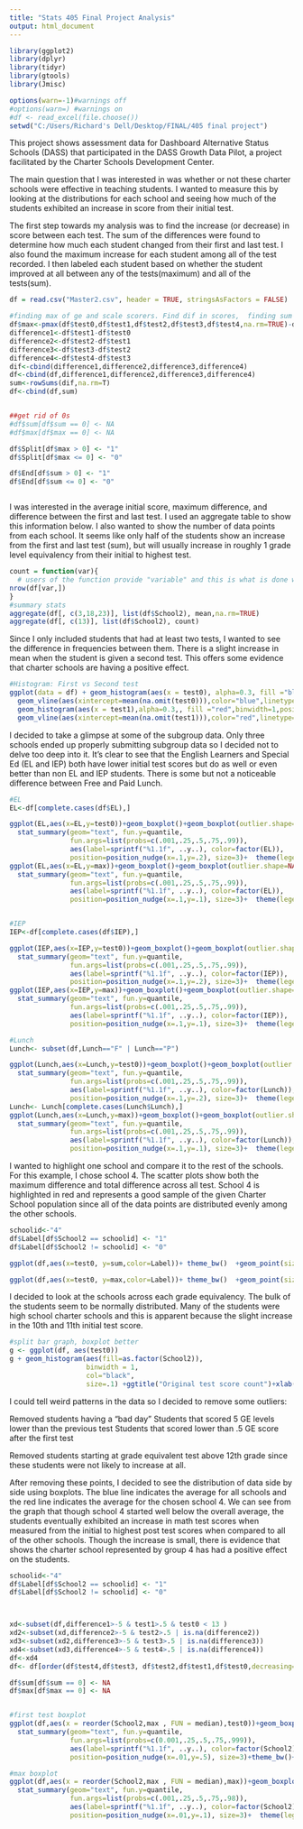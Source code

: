 ---
title: "Stats 405 Final Project Analysis"
output: html_document
---
```{r include=FALSE}
library(ggplot2)
library(dplyr)
library(tidyr)
library(gtools)
library(Jmisc)

options(warn=-1)#warnings off
#options(warn=) #warnings on
#df <- read_excel(file.choose())
setwd("C:/Users/Richard's Dell/Desktop/FINAL/405 final project")

```
This project shows assessment data for Dashboard Alternative Status Schools (DASS) that participated in the DASS Growth Data Pilot, a project facilitated by the Charter Schools Development Center. 

The main question that I was interested in was whether or not these charter schools were effective in teaching students.  I wanted to measure this by looking at the distributions for each school and seeing how much of the students exhibited an increase in score from their initial test. 

The first step towards my analysis was to find the increase (or decrease) in score between each test.  The sum of the differences were found to determine how much each student changed from their first and last test.  I also found the maximum increase for each student among all of the test recorded.  I then labeled each student based on whether the student improved at all between any of the tests(maximum) and all of the tests(sum).

```{r include=FALSE}
df = read.csv("Master2.csv", header = TRUE, stringsAsFactors = FALSE)

#finding max of ge and scale scorers. Find dif in scores,  finding sum of differences, change in scores from beginning to end. Add to df. 
df$max<-pmax(df$test0,df$test1,df$test2,df$test3,df$test4,na.rm=TRUE)-df$test0
difference1<-df$test1-df$test0
difference2<-df$test2-df$test1
difference3<-df$test3-df$test2
difference4<-df$test4-df$test3
dif<-cbind(difference1,difference2,difference3,difference4)
df<-cbind(df,difference1,difference2,difference3,difference4)
sum<-rowSums(dif,na.rm=T)
df<-cbind(df,sum)


##get rid of 0s
#df$sum[df$sum == 0] <- NA
#df$max[df$max == 0] <- NA

df$Split[df$max > 0] <- "1"
df$Split[df$max <= 0] <- "0"

df$End[df$sum > 0] <- "1"
df$End[df$sum <= 0] <- "0"



```


I was interested in the average initial score, maximum difference, and difference between the first and last test.  I used an aggregate table to show this information below.  I also wanted to show the number of data points from each school.  It seems like only half of the students show an increase from the first and last test (sum), but will usually increase in roughly 1 grade level equivalency from their initial to highest test.
```{r echo=FALSE}

count = function(var){
  # users of the function provide "variable" and this is what is done with it
nrow(df[var,])
}
#summary stats
aggregate(df[, c(3,18,23)], list(df$School2), mean,na.rm=TRUE)
aggregate(df[, c(13)], list(df$School2), count)

```


Since I only included students that had at least two tests, I wanted to see the difference in frequencies between them.  There is a slight increase in mean when the student is given a second test.  This offers some evidence that charter schools are having a positive effect.
```{r echo=FALSE}
#Histogram: First vs Second test
ggplot(data = df) + geom_histogram(aes(x = test0), alpha=0.3, fill ="blue",binwidth=1,position="dodge") +
  geom_vline(aes(xintercept=mean(na.omit(test0))),color="blue",linetype="dashed",size=2) +
  geom_histogram(aes(x = test1),alpha=0.3,, fill ="red",binwidth=1,position="dodge") +
  geom_vline(aes(xintercept=mean(na.omit(test1))),color="red",linetype="dashed",size=2) +ggtitle("Histogram of Initial(Blue) and 1st test(Red)")+xlab("Frequency of First vs Second Test")

```

I decided to take a glimpse at some of the subgroup data.  Only three schools ended up properly submitting subgroup data so I decided not to delve too deep into it.  It's clear to see that the English Learners and Special Ed (EL and IEP) both have lower initial test scores but do as well or even better than non EL and IEP students.  There is some but not a noticeable difference between Free and Paid Lunch.  
```{r echo=FALSE}

#EL
EL<-df[complete.cases(df$EL),]

ggplot(EL,aes(x=EL,y=test0))+geom_boxplot()+geom_boxplot(outlier.shape=NA)+scale_y_continuous(limits = quantile(na.omit(EL$test0), c(0.1, 0.9)))+theme_bw()+
  stat_summary(geom="text", fun.y=quantile,
               fun.args=list(probs=c(.001,.25,.5,.75,.99)),
               aes(label=sprintf("%1.1f", ..y..), color=factor(EL)),
               position=position_nudge(x=.1,y=.2), size=3)+  theme(legend.position = "none") +ggtitle("EL")+ylab("Initial Test")
ggplot(EL,aes(x=EL,y=max))+geom_boxplot()+geom_boxplot(outlier.shape=NA)+scale_y_continuous(limits = quantile(na.omit(EL$max), c(0.1, 0.9)))+theme_bw()+
  stat_summary(geom="text", fun.y=quantile,
               fun.args=list(probs=c(.001,.25,.5,.75,.99)),
               aes(label=sprintf("%1.1f", ..y..), color=factor(EL)),
               position=position_nudge(x=.1,y=.1), size=3)+  theme(legend.position = "none") +ggtitle("EL")+ylab("Test Difference: First to Highest")


#IEP
IEP<-df[complete.cases(df$IEP),]

ggplot(IEP,aes(x=IEP,y=test0))+geom_boxplot()+geom_boxplot(outlier.shape=NA)+scale_y_continuous(limits = quantile(na.omit(IEP$test0), c(0.1, 0.9)))+theme_bw()+
  stat_summary(geom="text", fun.y=quantile,
               fun.args=list(probs=c(.001,.25,.5,.75,.99)),
               aes(label=sprintf("%1.1f", ..y..), color=factor(IEP)),
               position=position_nudge(x=.1,y=.2), size=3)+  theme(legend.position = "none") +ggtitle("IEP")+ylab("Initial Test")
ggplot(IEP,aes(x=IEP,y=max))+geom_boxplot()+geom_boxplot(outlier.shape=NA)+scale_y_continuous(limits = quantile(na.omit(IEP$max), c(0.1, 0.9)))+theme_bw()+
  stat_summary(geom="text", fun.y=quantile,
               fun.args=list(probs=c(.001,.25,.5,.75,.99)),
               aes(label=sprintf("%1.1f", ..y..), color=factor(IEP)),
               position=position_nudge(x=.1,y=.1), size=3)+  theme(legend.position = "none") +ggtitle("IEP")+ylab("Test Difference: First to Highest")

#Lunch
Lunch<- subset(df,Lunch=="F" | Lunch=="P")

ggplot(Lunch,aes(x=Lunch,y=test0))+geom_boxplot()+geom_boxplot(outlier.shape=NA)+scale_y_continuous(limits = quantile(na.omit(Lunch$test0), c(0.1, 0.9)))+theme_bw()+
  stat_summary(geom="text", fun.y=quantile,
               fun.args=list(probs=c(.001,.25,.5,.75,.99)),
               aes(label=sprintf("%1.1f", ..y..), color=factor(Lunch)),
               position=position_nudge(x=.1,y=.2), size=3)+  theme(legend.position = "none") +ggtitle("Lunch")+ylab("Initial Test")
Lunch<- Lunch[complete.cases(Lunch$Lunch),]
ggplot(Lunch,aes(x=Lunch,y=max))+geom_boxplot()+geom_boxplot(outlier.shape=NA)+scale_y_continuous(limits = quantile(na.omit(Lunch$max), c(0.1, 0.9)))+theme_bw()+
  stat_summary(geom="text", fun.y=quantile,
               fun.args=list(probs=c(.001,.25,.5,.75,.99)),
               aes(label=sprintf("%1.1f", ..y..), color=factor(Lunch)),
               position=position_nudge(x=.1,y=.1), size=3)+  theme(legend.position = "none") +ggtitle("Lunch")+ylab("Test Difference: First to Highest")

```

I wanted to highlight one school and compare it to the rest of the schools.  For this example, I chose school 4.  The scatter plots show both the maximum difference and total difference across all test.  School 4 is highlighted in red and represents a good sample of the given Charter School population since all of the data points are distributed evenly among the other schools.  
```{r echo=FALSE}

schoolid<-"4"
df$Label[df$School2 == schoolid] <- "1"
df$Label[df$School2 != schoolid] <- "0"

ggplot(df,aes(x=test0, y=sum,color=Label))+ theme_bw()  +geom_point(size=1.1)  + xlab("Original Grade Level Equivalent Test Score") + geom_hline(yintercept = 0, linetype = "dashed", color="black",size=1) +ylab("Test Score Difference: First and Last")+ggtitle("School4 Vs All Other Schools - Math")+ scale_color_manual(name = "School", labels = c("Others", "School4"),values=c("gray70", "red1"))

ggplot(df,aes(x=test0, y=max,color=Label))+ theme_bw()  +geom_point(size=1.1)  + xlab("Original Grade Level Equivalent Test Score") + geom_hline(yintercept = 0, linetype = "dashed", color="black",size=1) +ylab("Test Score Difference: First and Highest")+ggtitle("School4 Vs All Other Schools - Math")+ scale_color_manual(name = "School", labels = c("Others", "School4"),values=c("gray70", "red1"))

```



I decided to look at the schools across each grade equivalency.  The bulk of the students seem to be normally distributed.  Many of the students were high school charter schools and this is apparent because the slight increase in the 10th and 11th initial test score.  
```{r echo=FALSE}
#split bar graph, boxplot better
g <- ggplot(df, aes(test0))
g + geom_histogram(aes(fill=as.factor(School2)), 
                   binwidth = 1, 
                   col="black", 
                   size=.1) +ggtitle("Original test score count")+xlab("First Test Score")
```
I could tell weird patterns in the data so I decided to remove some outliers:

Removed students having a “bad day”
Students that scored 5 GE levels lower than the previous test
Students that scored lower than .5 GE score after the first test

Removed students starting at grade equivalent test above 12th grade since these students were not likely to increase at all.

After removing these points, I decided to see the distribution of data side by side using boxplots.  The blue line indicates the average for all schools and the red line indicates the average for the chosen school 4.  We can see from the graph that though school 4 started well below the overall average, the students eventually exhibited an increase in math test scores when measured from the initial to highest post test scores when compared to all of the other schools.  Though the increase is small, there is evidence that shows the charter school represented by group 4 has had a positive effect on the students.

```{r echo=FALSE}
schoolid<-"4"
df$Label[df$School2 == schoolid] <- "1"
df$Label[df$School2 != schoolid] <- "0"



xd<-subset(df,difference1>-5 & test1>.5 & test0 < 13 )
xd2<-subset(xd,difference2>-5 & test2>.5 | is.na(difference2))
xd3<-subset(xd2,difference3>-5 & test3>.5 | is.na(difference3))
xd4<-subset(xd3,difference4>-5 & test4>.5 | is.na(difference4))
df<-xd4
df<- df[order(df$test4,df$test3, df$test2,df$test1,df$test0,decreasing=TRUE, na.last=TRUE) ,]

df$sum[df$sum == 0] <- NA
df$max[df$max == 0] <- NA


#first test boxplot
ggplot(df,aes(x = reorder(School2,max , FUN = median),test0))+geom_boxplot(outlier.shape=NA)+
  stat_summary(geom="text", fun.y=quantile,
               fun.args=list(probs=c(0.001,.25,.5,.75,.999)),
               aes(label=sprintf("%1.1f", ..y..), color=factor(School2)),
               position=position_nudge(x=.01,y=.5), size=3)+theme_bw()+  xlab("School ID - 4") + ylab("Initial Grade Level Equivalent") +ggtitle("Initial Test Averages - Math")+  theme(legend.position = "none") + geom_hline(yintercept=mean(df$test0), linetype="dashed", color = "blue",size=.7)+ geom_hline(yintercept=mean(df[df$Label=="1","test0"],na.rm=TRUE), color = "red",size=.5)

#max boxplot
ggplot(df,aes(x = reorder(School2,max , FUN = median),max))+geom_boxplot(outlier.shape=NA)+theme_bw()+  xlab("School ID - 4") + ylab("GLE Growth - Initial to Highest") +ggtitle("Math Grade Level Growth - Initial to Highest Post-Test")+ theme(axis.text.x = element_blank()) +scale_y_continuous(limits = quantile(na.omit(df$max), c(0.1, 0.9)))+theme_bw()+
  stat_summary(geom="text", fun.y=quantile,
               fun.args=list(probs=c(.001,.25,.5,.75,.98)),
               aes(label=sprintf("%1.1f", ..y..), color=factor(School2)),
               position=position_nudge(x=.01,y=.1), size=3)+  theme(legend.position = "none") +geom_hline(yintercept=mean(na.omit(df$max)), linetype="dashed", color = "blue",size=.7)+geom_hline(yintercept=mean(df[df$Label=="1","max"],na.rm=TRUE), color = "red",size=.5)




```



